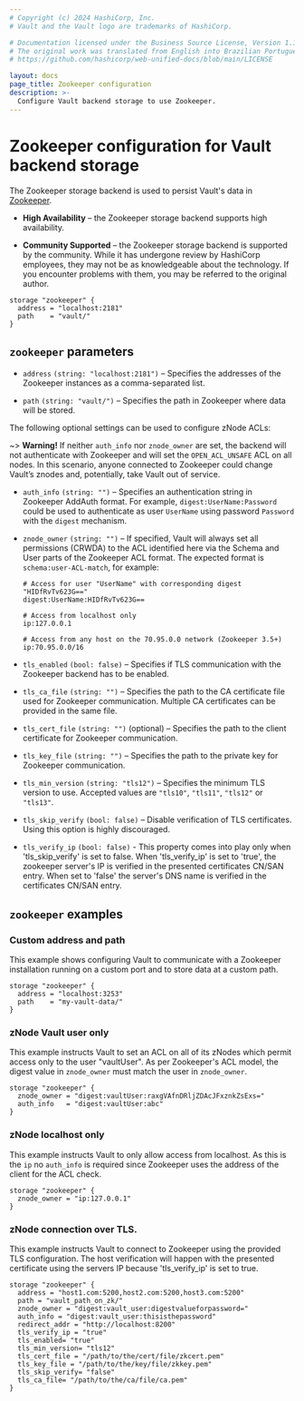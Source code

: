 ```yaml
---
# Copyright (c) 2024 HashiCorp, Inc.
# Vault and the Vault logo are trademarks of HashiCorp.

# Documentation licensed under the Business Source License, Version 1.1.
# The original work was translated from English into Brazilian Portuguese.
# https://github.com/hashicorp/web-unified-docs/blob/main/LICENSE

layout: docs
page_title: Zookeeper configuration
description: >-
  Configure Vault backend storage to use Zookeeper.
---
```


# Zookeeper configuration for Vault backend storage

The Zookeeper storage backend is used to persist Vault's data in
[Zookeeper][zk].

- **High Availability** – the Zookeeper storage backend supports high
  availability.

- **Community Supported** – the Zookeeper storage backend is supported by the
  community. While it has undergone review by HashiCorp employees, they may not
  be as knowledgeable about the technology. If you encounter problems with them,
  you may be referred to the original author.

```hcl
storage "zookeeper" {
  address = "localhost:2181"
  path    = "vault/"
}
```

## `zookeeper` parameters

- `address` `(string: "localhost:2181")` – Specifies the addresses of the
  Zookeeper instances as a comma-separated list.

- `path` `(string: "vault/")` – Specifies the path in Zookeeper where data will
  be stored.

The following optional settings can be used to configure zNode ACLs:

~> **Warning!** If neither `auth_info` nor `znode_owner` are set, the backend
will not authenticate with Zookeeper and will set the `OPEN_ACL_UNSAFE` ACL on
all nodes. In this scenario, anyone connected to Zookeeper could change Vault’s
znodes and, potentially, take Vault out of service.

- `auth_info` `(string: "")` – Specifies an authentication string in Zookeeper
  AddAuth format. For example, `digest:UserName:Password` could be used to
  authenticate as user `UserName` using password `Password` with the `digest`
  mechanism.

- `znode_owner` `(string: "")` – If specified, Vault will always set all
  permissions (CRWDA) to the ACL identified here via the Schema and User parts
  of the Zookeeper ACL format. The expected format is `schema:user-ACL-match`,
  for example:

  ```text
  # Access for user "UserName" with corresponding digest "HIDfRvTv623G=="
  digest:UserName:HIDfRvTv623G==
  ```

  ```text
  # Access from localhost only
  ip:127.0.0.1
  ```

  ```text
  # Access from any host on the 70.95.0.0 network (Zookeeper 3.5+)
  ip:70.95.0.0/16
  ```

- `tls_enabled` `(bool: false)` – Specifies if TLS communication with the Zookeeper
  backend has to be enabled.

- `tls_ca_file` `(string: "")` – Specifies the path to the CA certificate file used
  for Zookeeper communication. Multiple CA certificates can be provided in the same file.

- `tls_cert_file` `(string: "")` (optional) – Specifies the path to the
  client certificate for Zookeeper communication.

- `tls_key_file` `(string: "")` – Specifies the path to the private key for
  Zookeeper communication.

- `tls_min_version` `(string: "tls12")` – Specifies the minimum TLS version to
  use. Accepted values are `"tls10"`, `"tls11"`, `"tls12"` or `"tls13"`.

- `tls_skip_verify` `(bool: false)` – Disable verification of TLS certificates.
  Using this option is highly discouraged.

- `tls_verify_ip` `(bool: false)` - This property comes into play only when
  'tls_skip_verify' is set to false. When 'tls_verify_ip' is set to 'true', the
  zookeeper server's IP is verified in the presented certificates CN/SAN entry.
  When set to 'false' the server's DNS name is verified in the certificates CN/SAN entry.

## `zookeeper` examples

### Custom address and path

This example shows configuring Vault to communicate with a Zookeeper
installation running on a custom port and to store data at a custom path.

```hcl
storage "zookeeper" {
  address = "localhost:3253"
  path    = "my-vault-data/"
}
```

### zNode Vault user only

This example instructs Vault to set an ACL on all of its zNodes which permit
access only to the user "vaultUser". As per Zookeeper's ACL model, the digest
value in `znode_owner` must match the user in `znode_owner`.

```hcl
storage "zookeeper" {
  znode_owner = "digest:vaultUser:raxgVAfnDRljZDAcJFxznkZsExs="
  auth_info   = "digest:vaultUser:abc"
}
```

### zNode localhost only

This example instructs Vault to only allow access from localhost. As this is the
`ip` no `auth_info` is required since Zookeeper uses the address of the client
for the ACL check.

```hcl
storage "zookeeper" {
  znode_owner = "ip:127.0.0.1"
}
```

### zNode connection over TLS.

This example instructs Vault to connect to Zookeeper using the provided TLS configuration. The host verification will happen with the presented certificate using the servers IP because 'tls_verify_ip' is set to true.

```hcl
storage "zookeeper" {
  address = "host1.com:5200,host2.com:5200,host3.com:5200"
  path = "vault_path_on_zk/"
  znode_owner = "digest:vault_user:digestvalueforpassword="
  auth_info = "digest:vault_user:thisisthepassword"
  redirect_addr = "http://localhost:8200"
  tls_verify_ip = "true"
  tls_enabled= "true"
  tls_min_version= "tls12"
  tls_cert_file = "/path/to/the/cert/file/zkcert.pem"
  tls_key_file = "/path/to/the/key/file/zkkey.pem"
  tls_skip_verify= "false"
  tls_ca_file= "/path/to/the/ca/file/ca.pem"
}
```

[zk]: https://zookeeper.apache.org/
